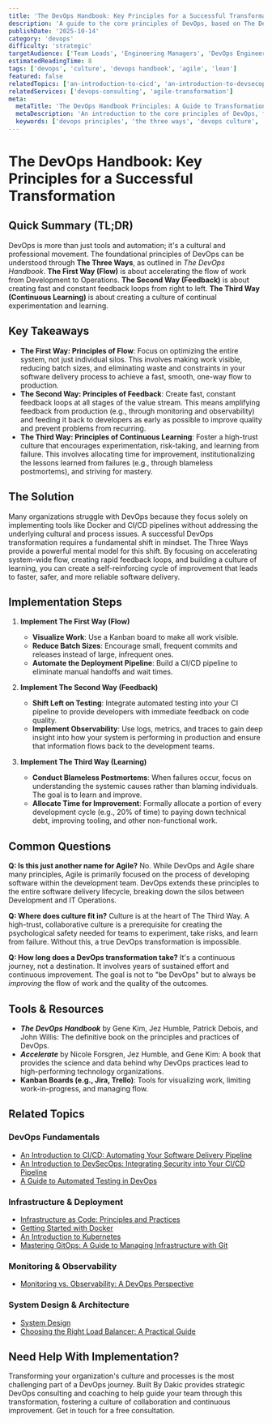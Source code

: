 ```yaml
---
title: 'The DevOps Handbook: Key Principles for a Successful Transformation'
description: 'A guide to the core principles of DevOps, based on The DevOps Handbook. Learn about The Three Ways: Flow, Feedback, and Continuous Learning & Experimentation.'
publishDate: '2025-10-14'
category: 'devops'
difficulty: 'strategic'
targetAudience: ['Team Leads', 'Engineering Managers', 'DevOps Engineers']
estimatedReadingTime: 8
tags: ['devops', 'culture', 'devops handbook', 'agile', 'lean']
featured: false
relatedTopics: ['an-introduction-to-cicd', 'an-introduction-to-devsecops', 'a-guide-to-automated-testing-in-devops', 'infrastructure-as-code-principles-and-practices', 'getting-started-with-docker', 'monitoring-vs-observability-a-devops-perspective', 'mastering-gitops-a-guide-to-managing-infrastructure-with-git', 'an-introduction-to-kubernetes', 'system-design', 'choosing-the-right-load-balancer-a-practical-guide']
relatedServices: ['devops-consulting', 'agile-transformation']
meta:
  metaTitle: 'The DevOps Handbook Principles: A Guide to Transformation'
  metaDescription: 'An introduction to the core principles of DevOps, focusing on The Three Ways (Flow, Feedback, and Continuous Learning) as described in The DevOps Handbook.'
  keywords: ['devops principles', 'the three ways', 'devops culture', 'devops handbook']
---
```


# The DevOps Handbook: Key Principles for a Successful Transformation

## Quick Summary (TL;DR)

DevOps is more than just tools and automation; it's a cultural and professional movement. The foundational principles of DevOps can be understood through **The Three Ways**, as outlined in _The DevOps Handbook_. **The First Way (Flow)** is about accelerating the flow of work from Development to Operations. **The Second Way (Feedback)** is about creating fast and constant feedback loops from right to left. **The Third Way (Continuous Learning)** is about creating a culture of continual experimentation and learning.

## Key Takeaways

- **The First Way: Principles of Flow**: Focus on optimizing the entire system, not just individual silos. This involves making work visible, reducing batch sizes, and eliminating waste and constraints in your software delivery process to achieve a fast, smooth, one-way flow to production.
- **The Second Way: Principles of Feedback**: Create fast, constant feedback loops at all stages of the value stream. This means amplifying feedback from production (e.g., through monitoring and observability) and feeding it back to developers as early as possible to improve quality and prevent problems from recurring.
- **The Third Way: Principles of Continuous Learning**: Foster a high-trust culture that encourages experimentation, risk-taking, and learning from failure. This involves allocating time for improvement, institutionalizing the lessons learned from failures (e.g., through blameless postmortems), and striving for mastery.

## The Solution

Many organizations struggle with DevOps because they focus solely on implementing tools like Docker and CI/CD pipelines without addressing the underlying cultural and process issues. A successful DevOps transformation requires a fundamental shift in mindset. The Three Ways provide a powerful mental model for this shift. By focusing on accelerating system-wide flow, creating rapid feedback loops, and building a culture of learning, you can create a self-reinforcing cycle of improvement that leads to faster, safer, and more reliable software delivery.

## Implementation Steps

1.  **Implement The First Way (Flow)**
    - **Visualize Work**: Use a Kanban board to make all work visible.
    - **Reduce Batch Sizes**: Encourage small, frequent commits and releases instead of large, infrequent ones.
    - **Automate the Deployment Pipeline**: Build a CI/CD pipeline to eliminate manual handoffs and wait times.

2.  **Implement The Second Way (Feedback)**
    - **Shift Left on Testing**: Integrate automated testing into your CI pipeline to provide developers with immediate feedback on code quality.
    - **Implement Observability**: Use logs, metrics, and traces to gain deep insight into how your system is performing in production and ensure that information flows back to the development teams.

3.  **Implement The Third Way (Learning)**
    - **Conduct Blameless Postmortems**: When failures occur, focus on understanding the systemic causes rather than blaming individuals. The goal is to learn and improve.
    - **Allocate Time for Improvement**: Formally allocate a portion of every development cycle (e.g., 20% of time) to paying down technical debt, improving tooling, and other non-functional work.

## Common Questions

**Q: Is this just another name for Agile?**
No. While DevOps and Agile share many principles, Agile is primarily focused on the process of developing software within the development team. DevOps extends these principles to the entire software delivery lifecycle, breaking down the silos between Development and IT Operations.

**Q: Where does culture fit in?**
Culture is at the heart of The Third Way. A high-trust, collaborative culture is a prerequisite for creating the psychological safety needed for teams to experiment, take risks, and learn from failure. Without this, a true DevOps transformation is impossible.

**Q: How long does a DevOps transformation take?**
It's a continuous journey, not a destination. It involves years of sustained effort and continuous improvement. The goal is not to "be DevOps" but to always be _improving_ the flow of work and the quality of the outcomes.

## Tools & Resources

- **_The DevOps Handbook_** by Gene Kim, Jez Humble, Patrick Debois, and John Willis: The definitive book on the principles and practices of DevOps.
- **_Accelerate_** by Nicole Forsgren, Jez Humble, and Gene Kim: A book that provides the science and data behind why DevOps practices lead to high-performing technology organizations.
- **Kanban Boards (e.g., Jira, Trello)**: Tools for visualizing work, limiting work-in-progress, and managing flow.

## Related Topics

### DevOps Fundamentals
- [An Introduction to CI/CD: Automating Your Software Delivery Pipeline](/topics/an-introduction-to-cicd)
- [An Introduction to DevSecOps: Integrating Security into Your CI/CD Pipeline](/topics/an-introduction-to-devsecops)
- [A Guide to Automated Testing in DevOps](/topics/a-guide-to-automated-testing-in-devops)

### Infrastructure & Deployment
- [Infrastructure as Code: Principles and Practices](/topics/infrastructure-as-code-principles-and-practices)
- [Getting Started with Docker](/topics/getting-started-with-docker)
- [An Introduction to Kubernetes](/topics/an-introduction-to-kubernetes)
- [Mastering GitOps: A Guide to Managing Infrastructure with Git](/topics/mastering-gitops-a-guide-to-managing-infrastructure-with-git)

### Monitoring & Observability
- [Monitoring vs. Observability: A DevOps Perspective](/topics/monitoring-vs-observability-a-devops-perspective)

### System Design & Architecture
- [System Design](/topics/system-design)
- [Choosing the Right Load Balancer: A Practical Guide](/topics/choosing-the-right-load-balancer-a-practical-guide)

## Need Help With Implementation?

Transforming your organization's culture and processes is the most challenging part of a DevOps journey. Built By Dakic provides strategic DevOps consulting and coaching to help guide your team through this transformation, fostering a culture of collaboration and continuous improvement. Get in touch for a free consultation.

